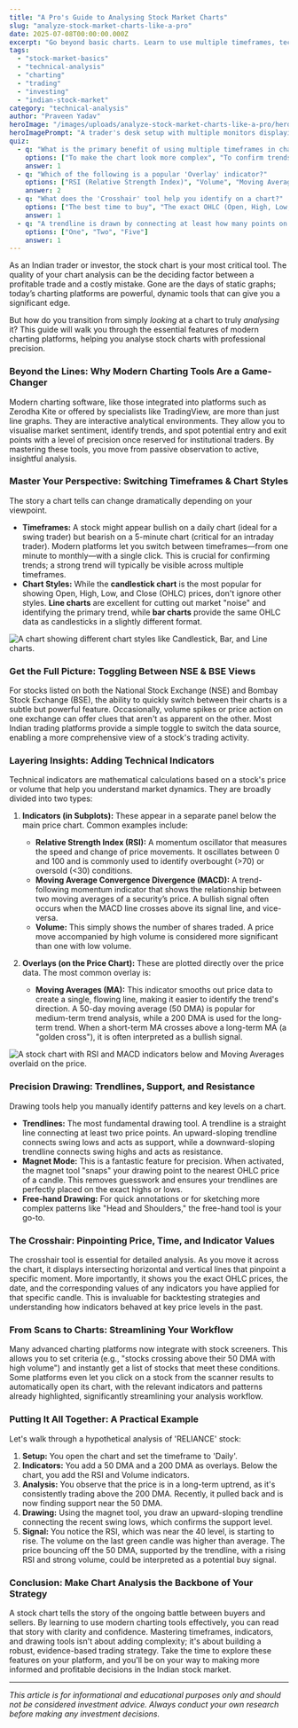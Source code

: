 ```yaml
---
title: "A Pro's Guide to Analysing Stock Market Charts"
slug: "analyze-stock-market-charts-like-a-pro"
date: 2025-07-08T00:00:00.000Z
excerpt: "Go beyond basic charts. Learn to use multiple timeframes, technical indicators, and precision drawing tools to make smarter trading decisions in the Indian market."
tags:
  - "stock-market-basics"
  - "technical-analysis"
  - "charting"
  - "trading"
  - "investing"
  - "indian-stock-market"
category: "technical-analysis"
author: "Praveen Yadav"
heroImage: "/images/uploads/analyze-stock-market-charts-like-a-pro/hero-image.jpg"
heroImagePrompt: "A trader's desk setup with multiple monitors displaying complex stock market charts with various technical indicators and trendlines, signifying in-depth analysis."
quiz:
  - q: "What is the primary benefit of using multiple timeframes in chart analysis?"
    options: ["To make the chart look more complex", "To confirm trends and patterns across different perspectives", "To increase the number of indicators you can use"]
    answer: 1
  - q: "Which of the following is a popular 'Overlay' indicator?"
    options: ["RSI (Relative Strength Index)", "Volume", "Moving Averages"]
    answer: 2
  - q: "What does the 'Crosshair' tool help you identify on a chart?"
    options: ["The best time to buy", "The exact OHLC (Open, High, Low, Close) values for a specific point", "The company's financial health"]
    answer: 1
  - q: "A trendline is drawn by connecting at least how many points on a chart?"
    options: ["One", "Two", "Five"]
    answer: 1
---
```


As an Indian trader or investor, the stock chart is your most critical tool. The quality of your chart analysis can be the deciding factor between a profitable trade and a costly mistake. Gone are the days of static graphs; today’s charting platforms are powerful, dynamic tools that can give you a significant edge.

But how do you transition from simply *looking* at a chart to truly *analysing* it? This guide will walk you through the essential features of modern charting platforms, helping you analyse stock charts with professional precision.

### Beyond the Lines: Why Modern Charting Tools Are a Game-Changer

Modern charting software, like those integrated into platforms such as Zerodha Kite or offered by specialists like TradingView, are more than just line graphs. They are interactive analytical environments. They allow you to visualise market sentiment, identify trends, and spot potential entry and exit points with a level of precision once reserved for institutional traders. By mastering these tools, you move from passive observation to active, insightful analysis.

### Master Your Perspective: Switching Timeframes & Chart Styles

The story a chart tells can change dramatically depending on your viewpoint.

*   **Timeframes:** A stock might appear bullish on a daily chart (ideal for a swing trader) but bearish on a 5-minute chart (critical for an intraday trader). Modern platforms let you switch between timeframes—from one minute to monthly—with a single click. This is crucial for confirming trends; a strong trend will typically be visible across multiple timeframes.
*   **Chart Styles:** While the **candlestick chart** is the most popular for showing Open, High, Low, and Close (OHLC) prices, don't ignore other styles. **Line charts** are excellent for cutting out market "noise" and identifying the primary trend, while **bar charts** provide the same OHLC data as candlesticks in a slightly different format.

![A chart showing different chart styles like Candlestick, Bar, and Line charts.](/images/uploads/analyze-stock-market-charts-like-a-pro/chart-styles.png)

### Get the Full Picture: Toggling Between NSE & BSE Views

For stocks listed on both the National Stock Exchange (NSE) and Bombay Stock Exchange (BSE), the ability to quickly switch between their charts is a subtle but powerful feature. Occasionally, volume spikes or price action on one exchange can offer clues that aren't as apparent on the other. Most Indian trading platforms provide a simple toggle to switch the data source, enabling a more comprehensive view of a stock's trading activity.

### Layering Insights: Adding Technical Indicators

Technical indicators are mathematical calculations based on a stock's price or volume that help you understand market dynamics. They are broadly divided into two types:

1.  **Indicators (in Subplots):** These appear in a separate panel below the main price chart. Common examples include:
    *   **Relative Strength Index (RSI):** A momentum oscillator that measures the speed and change of price movements. It oscillates between 0 and 100 and is commonly used to identify overbought (>70) or oversold (\<30) conditions.
    *   **Moving Average Convergence Divergence (MACD):** A trend-following momentum indicator that shows the relationship between two moving averages of a security’s price. A bullish signal often occurs when the MACD line crosses above its signal line, and vice-versa.
    *   **Volume:** This simply shows the number of shares traded. A price move accompanied by high volume is considered more significant than one with low volume.

2.  **Overlays (on the Price Chart):** These are plotted directly over the price data. The most common overlay is:
    *   **Moving Averages (MA):** This indicator smooths out price data to create a single, flowing line, making it easier to identify the trend's direction. A 50-day moving average (50 DMA) is popular for medium-term trend analysis, while a 200 DMA is used for the long-term trend. When a short-term MA crosses above a long-term MA (a "golden cross"), it is often interpreted as a bullish signal.

![A stock chart with RSI and MACD indicators below and Moving Averages overlaid on the price.](/images/uploads/analyze-stock-market-charts-like-a-pro/indicators-overlays.png)

### Precision Drawing: Trendlines, Support, and Resistance

Drawing tools help you manually identify patterns and key levels on a chart.

*   **Trendlines:** The most fundamental drawing tool. A trendline is a straight line connecting at least two price points. An upward-sloping trendline connects swing lows and acts as support, while a downward-sloping trendline connects swing highs and acts as resistance.
*   **Magnet Mode:** This is a fantastic feature for precision. When activated, the magnet tool "snaps" your drawing point to the nearest OHLC price of a candle. This removes guesswork and ensures your trendlines are perfectly placed on the exact highs or lows.
*   **Free-hand Drawing:** For quick annotations or for sketching more complex patterns like "Head and Shoulders," the free-hand tool is your go-to.

### The Crosshair: Pinpointing Price, Time, and Indicator Values

The crosshair tool is essential for detailed analysis. As you move it across the chart, it displays intersecting horizontal and vertical lines that pinpoint a specific moment. More importantly, it shows you the exact OHLC prices, the date, and the corresponding values of any indicators you have applied for that specific candle. This is invaluable for backtesting strategies and understanding how indicators behaved at key price levels in the past.

### From Scans to Charts: Streamlining Your Workflow

Many advanced charting platforms now integrate with stock screeners. This allows you to set criteria (e.g., "stocks crossing above their 50 DMA with high volume") and instantly get a list of stocks that meet these conditions. Some platforms even let you click on a stock from the scanner results to automatically open its chart, with the relevant indicators and patterns already highlighted, significantly streamlining your analysis workflow.

### Putting It All Together: A Practical Example

Let's walk through a hypothetical analysis of 'RELIANCE' stock:

1.  **Setup:** You open the chart and set the timeframe to 'Daily'.
2.  **Indicators:** You add a 50 DMA and a 200 DMA as overlays. Below the chart, you add the RSI and Volume indicators.
3.  **Analysis:** You observe that the price is in a long-term uptrend, as it's consistently trading above the 200 DMA. Recently, it pulled back and is now finding support near the 50 DMA.
4.  **Drawing:** Using the magnet tool, you draw an upward-sloping trendline connecting the recent swing lows, which confirms the support level.
5.  **Signal:** You notice the RSI, which was near the 40 level, is starting to rise. The volume on the last green candle was higher than average. The price bouncing off the 50 DMA, supported by the trendline, with a rising RSI and strong volume, could be interpreted as a potential buy signal.

### Conclusion: Make Chart Analysis the Backbone of Your Strategy

A stock chart tells the story of the ongoing battle between buyers and sellers. By learning to use modern charting tools effectively, you can read that story with clarity and confidence. Mastering timeframes, indicators, and drawing tools isn't about adding complexity; it's about building a robust, evidence-based trading strategy. Take the time to explore these features on your platform, and you'll be on your way to making more informed and profitable decisions in the Indian stock market.

---
*This article is for informational and educational purposes only and should not be considered investment advice. Always conduct your own research before making any investment decisions.*
